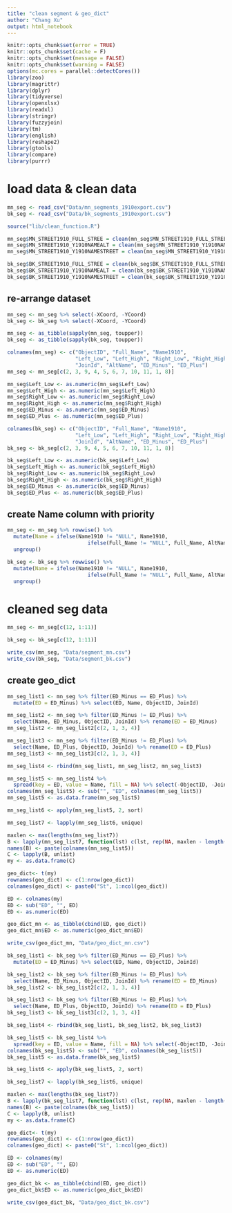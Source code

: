 ```yaml
---
title: "clean segment & geo_dict"
author: "Chang Xu"
output: html_notebook
---
```


```r
knitr::opts_chunk$set(error = TRUE)
knitr::opts_chunk$set(cache = F)
knitr::opts_chunk$set(message = FALSE)
knitr::opts_chunk$set(warning = FALSE)
options(mc.cores = parallel::detectCores())
library(zoo)
library(magrittr)
library(dplyr)
library(tidyverse)
library(openxlsx)
library(readxl)
library(stringr)
library(fuzzyjoin)
library(tm)
library(english)
library(reshape2)
library(gtools)
library(compare)
library(purrr)
```

# load data & clean data

```r
mn_seg <- read_csv("Data/mn_segments_1910export.csv")
bk_seg <- read_csv("Data/bk_segments_1910export.csv")
```

```r
source("lib/clean_function.R")
```

```r
mn_seg$MN_STREET1910_FULL_STREE = clean(mn_seg$MN_STREET1910_FULL_STREE)
mn_seg$MN_STREET1910_Y1910NAMEALT = clean(mn_seg$MN_STREET1910_Y1910NAMEALT)
mn_seg$MN_STREET1910_Y1910NAMESTREET = clean(mn_seg$MN_STREET1910_Y1910NAMESTREET)

bk_seg$BK_STREET1910_FULL_STREE = clean(bk_seg$BK_STREET1910_FULL_STREE)
bk_seg$BK_STREET1910_Y1910NAMEALT = clean(bk_seg$BK_STREET1910_Y1910NAMEALT)
bk_seg$BK_STREET1910_Y1910NAMESTREET = clean(bk_seg$BK_STREET1910_Y1910NAMESTREET)
```

## re-arrange dataset
```r
mn_seg <- mn_seg %>% select(-XCoord, -YCoord)
bk_seg <- bk_seg %>% select(-XCoord, -YCoord)
```

```r
mn_seg <- as_tibble(sapply(mn_seg, toupper))
bk_seg <- as_tibble(sapply(bk_seg, toupper))
```

```r
colnames(mn_seg) <- c("ObjectID", "Full_Name", "Name1910", 
                      "Left_Low", "Left_High", "Right_Low", "Right_High",
                      "JoinId", "AltName", "ED_Minus", "ED_Plus")
mn_seg <- mn_seg[c(2, 3, 9, 4, 5, 6, 7, 10, 11, 1, 8)]

mn_seg$Left_Low <- as.numeric(mn_seg$Left_Low)
mn_seg$Left_High <- as.numeric(mn_seg$Left_High)
mn_seg$Right_Low <- as.numeric(mn_seg$Right_Low)
mn_seg$Right_High <- as.numeric(mn_seg$Right_High)
mn_seg$ED_Minus <- as.numeric(mn_seg$ED_Minus)
mn_seg$ED_Plus <- as.numeric(mn_seg$ED_Plus)
```

```r
colnames(bk_seg) <- c("ObjectID", "Full_Name", "Name1910", 
                      "Left_Low", "Left_High", "Right_Low", "Right_High",
                      "JoinId", "AltName", "ED_Minus", "ED_Plus")
bk_seg <- bk_seg[c(2, 3, 9, 4, 5, 6, 7, 10, 11, 1, 8)]

bk_seg$Left_Low <- as.numeric(bk_seg$Left_Low)
bk_seg$Left_High <- as.numeric(bk_seg$Left_High)
bk_seg$Right_Low <- as.numeric(bk_seg$Right_Low)
bk_seg$Right_High <- as.numeric(bk_seg$Right_High)
bk_seg$ED_Minus <- as.numeric(bk_seg$ED_Minus)
bk_seg$ED_Plus <- as.numeric(bk_seg$ED_Plus)
```

## create Name column with priority
```r
mn_seg <- mn_seg %>% rowwise() %>% 
  mutate(Name = ifelse(Name1910 != "NULL", Name1910, 
                          ifelse(Full_Name != "NULL", Full_Name, AltName))) %>%
  ungroup()
```

```r
bk_seg <- bk_seg %>% rowwise() %>% 
  mutate(Name = ifelse(Name1910 != "NULL", Name1910, 
                          ifelse(Full_Name != "NULL", Full_Name, AltName))) %>%
  ungroup()
```

# cleaned seg data
```r
mn_seg <- mn_seg[c(12, 1:11)]
```
```r
bk_seg <- bk_seg[c(12, 1:11)]
```

```r
write_csv(mn_seg, "Data/segment_mn.csv")
write_csv(bk_seg, "Data/segment_bk.csv")
```

## create geo_dict

```r
mn_seg_list1 <- mn_seg %>% filter(ED_Minus == ED_Plus) %>%
  mutate(ED = ED_Minus) %>% select(ED, Name, ObjectID, JoinId)
```
```r
mn_seg_list2 <- mn_seg %>% filter(ED_Minus != ED_Plus) %>% 
  select(Name, ED_Minus, ObjectID, JoinId) %>% rename(ED = ED_Minus)
mn_seg_list2 <- mn_seg_list2[c(2, 1, 3, 4)]
```
```r
mn_seg_list3 <- mn_seg %>% filter(ED_Minus != ED_Plus) %>% 
  select(Name, ED_Plus, ObjectID, JoinId) %>% rename(ED = ED_Plus)
mn_seg_list3 <- mn_seg_list3[c(2, 1, 3, 4)]
```
```r
mn_seg_list4 <- rbind(mn_seg_list1, mn_seg_list2, mn_seg_list3)
```

```r
mn_seg_list5 <- mn_seg_list4 %>% 
  spread(key = ED, value = Name, fill = NA) %>% select(-ObjectID, -JoinId)
colnames(mn_seg_list5) <- sub("", "ED", colnames(mn_seg_list5))
mn_seg_list5 <- as.data.frame(mn_seg_list5)
```
```r
mn_seg_list6 <- apply(mn_seg_list5, 2, sort)
```
```r
mn_seg_list7 <- lapply(mn_seg_list6, unique)
```

```r
maxlen <- max(lengths(mn_seg_list7))
B <- lapply(mn_seg_list7, function(lst) c(lst, rep(NA, maxlen - length(lst))))
names(B) <- paste(colnames(mn_seg_list5))
C <- lapply(B, unlist)
my <- as.data.frame(C)
```

```r
geo_dict<- t(my)
rownames(geo_dict) <- c(1:nrow(geo_dict))
colnames(geo_dict) <- paste0("St", 1:ncol(geo_dict))
```
```r
ED <- colnames(my) 
ED <- sub("ED", "", ED)
ED <- as.numeric(ED)
```
```r
geo_dict_mn <- as_tibble(cbind(ED, geo_dict))
geo_dict_mn$ED <- as.numeric(geo_dict_mn$ED)
```


```r
write_csv(geo_dict_mn, "Data/geo_dict_mn.csv")
```

```r
bk_seg_list1 <- bk_seg %>% filter(ED_Minus == ED_Plus) %>%
  mutate(ED = ED_Minus) %>% select(ED, Name, ObjectID, JoinId)
```
```r
bk_seg_list2 <- bk_seg %>% filter(ED_Minus != ED_Plus) %>% 
  select(Name, ED_Minus, ObjectID, JoinId) %>% rename(ED = ED_Minus)
bk_seg_list2 <- bk_seg_list2[c(2, 1, 3, 4)]
```
```r
bk_seg_list3 <- bk_seg %>% filter(ED_Minus != ED_Plus) %>% 
  select(Name, ED_Plus, ObjectID, JoinId) %>% rename(ED = ED_Plus)
bk_seg_list3 <- bk_seg_list3[c(2, 1, 3, 4)]
```
```r
bk_seg_list4 <- rbind(bk_seg_list1, bk_seg_list2, bk_seg_list3)
```

```r
bk_seg_list5 <- bk_seg_list4 %>% 
  spread(key = ED, value = Name, fill = NA) %>% select(-ObjectID, -JoinId)
colnames(bk_seg_list5) <- sub("", "ED", colnames(bk_seg_list5))
bk_seg_list5 <- as.data.frame(bk_seg_list5)
```

```r
bk_seg_list6 <- apply(bk_seg_list5, 2, sort)
```
```r
bk_seg_list7 <- lapply(bk_seg_list6, unique)
```

```r
maxlen <- max(lengths(bk_seg_list7))
B <- lapply(bk_seg_list7, function(lst) c(lst, rep(NA, maxlen - length(lst))))
names(B) <- paste(colnames(bk_seg_list5))
C <- lapply(B, unlist)
my <- as.data.frame(C)
```

```r
geo_dict<- t(my)
rownames(geo_dict) <- c(1:nrow(geo_dict))
colnames(geo_dict) <- paste0("St", 1:ncol(geo_dict))
```
```r
ED <- colnames(my) 
ED <- sub("ED", "", ED)
ED <- as.numeric(ED)
```
```r
geo_dict_bk <- as_tibble(cbind(ED, geo_dict))
geo_dict_bk$ED <- as.numeric(geo_dict_bk$ED)
```

```r
write_csv(geo_dict_bk, "Data/geo_dict_bk.csv")
```














